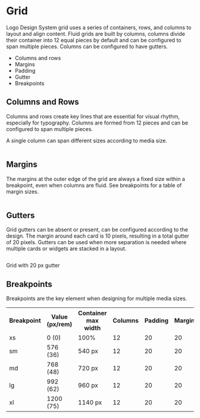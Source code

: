 <div class="main">
  <div class="title-wrapper">
    <h1 class="title">Grid</h1>
  </div>
  <div class="intro">
    <p>
      Logo Design System grid uses a series of containers, rows, and columns to layout and align content. Fluid grids
      are built by columns, columns divide their container into 12 equal pieces by default and can be configured to span
      multiple pieces. Columns can be configured to have gutters.
    </p>
    <ul>
      <li>Columns and rows</li>
      <li>Margins</li>
      <li>Padding</li>
      <li>Gutter</li>
      <li>Breakpoints</li>
    </ul>
  </div>
  <div class="overview">
    <h2>Columns and Rows</h2>
    <p>
      Columns and rows create key lines that are essential for visual rhythm, especially for typography. Columns are
      formed from 12 pieces and can be configured to span multiple pieces.
    </p>
    <p>A single column can span different sizes according to media size.</p>
    <img src="../assets/img/docs_grid_1.png" alt=""/>
    <div>
      <h2>Margins</h2>
      <p>
        The margins at the outer edge of the grid are always a fixed size within a breakpoint, even when columns are
        fluid. See breakpoints for a table of margin sizes.
      </p>
      <img src="../assets/img/docs_grid_2.png" alt=""/>
    </div>
    <div>
      <img src="../assets/img/docs_grid_3.png" alt=""/>
    </div>
    <div>
      <h2>Gutters</h2>
      <p>
        Grid gutters can be absent or present, can be configured according to the design. The margin around each card is
        10 pixels, resulting in a total gutter of 20 pixels. Gutters can be used when more separation is needed where
        multiple cards or widgets are stacked in a layout.
      </p>
      <img src="../assets/img/docs_grid_4.png" alt=""/>
      <p>Grid with 20 px gutter</p>
    </div>
  </div>
  <div>
    <h2>Breakpoints</h2>
    <p>Breakpoints are the key element when designing for multiple media sizes.</p>
    <table>
      <tr>
        <th>Breakpoint</th>
        <th>Value (px/rem)</th>
        <th>Container max width</th>
        <th>Columns</th>
        <th>Padding</th>
        <th>Margin</th>
      </tr>
      <tr>
        <td>xs</td>
        <td>0 (0)</td>
        <td>100%</td>
        <td>12</td>
        <td>20</td>
        <td>20</td>
      </tr>
      <tr>
        <td>sm</td>
        <td>576 (36)</td>
        <td>540 px</td>
        <td>12</td>
        <td>20</td>
        <td>20</td>
      </tr>
      <tr>
        <td>md</td>
        <td>768 (48)</td>
        <td>720 px</td>
        <td>12</td>
        <td>20</td>
        <td>20</td>
      </tr>
      <tr>
        <td>lg</td>
        <td>992 (62)</td>
        <td>960 px</td>
        <td>12</td>
        <td>20</td>
        <td>20</td>
      </tr>
      <tr>
        <td>xl</td>
        <td>1200 (75)</td>
        <td>1140 px</td>
        <td>12</td>
        <td>20</td>
        <td>20</td>
      </tr>
    </table>
  </div>
</div>
